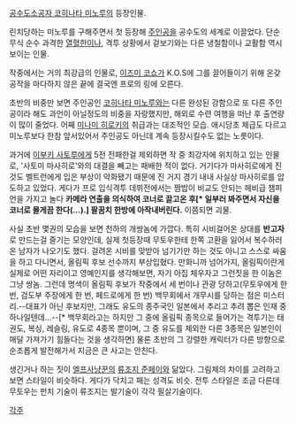 [[공수도소공자 코히나타 미노루]]의 등장인물. 

린치당하는 미노루를 구해주면서 첫 등장해 [[주인공]]을 공수도의 세계로 이끌었다. 단순 무식 순수 과격한 [[열혈]]한이나, 격투 상황에서 겉보기와는 다른 냉철함이나 교활함 역시 보이는 인물. 

작중에서는 거의 최강급의 인물로, [[이즈미 코쇼]]가 K.O.S에 그를 끌어들이기 위해 온갖 공작을 마다하지 않은 끝에 결국엔 프로의 링에 오른다. 

초반의 비중만 보면 주인공인 [[코히나타 미노루]]와는 다른 완성된 강함으로 또 다른 주인공이라 해도 과언이 아닐정도의 비중을 자랑했지만, 해외로 수련 여행을 떠난 후 출연량이 많이 줄었다. 어째 [[미나미 히로키]]의 취급과는 대조적인 모습. 애시당초 체급도 다르고 미노루보다 한참 앞서있어서 주인공도 아닌데 계속 등장시킬수도 없는 노릇이다.

과거에 [[이부키 사토루]]에게 5전 전패한걸 제외하면 작 중 최강자에 위치하고 있는 인물로, '사토미 마사히로'와의 대결을 빼고는 패배한 적이 없다. 거기다가 마사히로에게 진 것도 벨트런에게 입은 부상이 악화됐기 때문에 진 거지 경기 내내 사실상 마사히로를 압도하고 있었다. 게다가 프로 입식격투 데뷔전에서는 짬밥이 비교도 안되는 헤비급 챔피언을 가지고 놀다 '''카메라 연출을 의식하여 코너로 끌고온 후[* 일부러 봐주면서 자신을 코너로 몰게끔 한다(...).] 팔꿈치 한방에 아작내버린다.''' 이쯤되면 괴물.

사실 초반 몇권의 모습을 보면 천하의 개쌍놈에 가깝다. 특히 시비걸어온 상대를 '''반고자'''로 만드는걸 즐기는 모양인데, 실제 첫등장때 무토우한테 한쪽 고환을 잃어서 복수하러 온 남자가 나오기도 했다. 걸려온 시비를 맞받아 넘기기만 하는 것도 아니고 스스로 싸움을 하고 다니면서, 올림픽 후보 선수까지 부상입혔다. 만화니까 넘어가지, 올림픽이란게 실제로 어떤 자리이고 영예인지를 생각해보면, 자기 아집 체우자고 그런짓을 한 이놈은 그냥 쌍놈. 그런데 명색이 올림픽 후보가 작중에서 세 번이나 관광 당하고(무토우에게 한 번, 검도부 주장에게 한 번, 페드로에게 한 번) 백무회에서 개무시를 당하는 점은 미스터리.--대표가 아닌 후보지만, 그래도 유도의 종주국인 일본에서 추리고 추려 뽑은 인재 중 하나일텐데...--[* 백무회라고는 하지만 그 중에 올림픽 종목으로 들어가는 격투기는 태권도, 복싱, 레슬링, 유도로 4종목 뿐이며, 그 중 유도를 제외한 다른 3종목은 일본인이 매달 가져가기 힘들다는 것을 생각하면] 물론 초반의 그 강렬한 캐릭터가 다른 방향으로 순조롭게 발전해가서 지금은 큰 사고는 안친다.

생긴거나 하는 짓이 [[엘프사냥꾼]]의 [[류조지 준페이]]와 닮았다. 그림체의 차이를 고려하고 보면 스타일이 비슷하다. 게다가 닥치고 패는 성격도 비슷. 전투 스타일은 조금 다른데 무토우는 펀치 기술이 류조지는 발기술이 각각 필살기술이다.

[[각주]]

